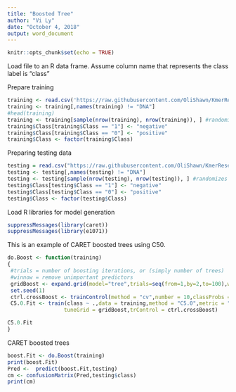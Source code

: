 ---
title: "Boosted Tree"
author: "Vi Ly"
date: "October 4, 2018"
output: word_document
---

```{r setup, include=FALSE}
knitr::opts_chunk$set(echo = TRUE)
```

Load file to an R data frame. Assume column name that represents the class label is "class"

Prepare training 
```{r}
training <- read.csv('https://raw.githubusercontent.com/OliShawn/KmerResearch/master/4merTable/Train/4mertable.train.txt',header = TRUE)
training <- training[,names(training) != "DNA"]
#head(training)
training <- training[sample(nrow(training), nrow(training)), ] #randomizes the rows
training$Class[training$Class == "1"] <- "negative"
training$Class[training$Class == "0"] <- "positive"
training$Class <- factor(training$Class)
```

Preparing testing data
```{r}
testing = read.csv("https://raw.githubusercontent.com/OliShawn/KmerResearch/master/4merTable/Test/4mertable.test.txt")
testing <- testing[,names(testing) != "DNA"]
testing <- testing[sample(nrow(testing), nrow(testing)), ] #randomizes the rows
testing$Class[testing$Class == "1"] <- "negative"
testing$Class[testing$Class == "0"] <- "positive"
testing$Class <- factor(testing$Class)
```


Load R libraries for model generation
```{r}
suppressMessages(library(caret))
suppressMessages(library(e1071))
```
This is an example of CARET boosted trees using C50.
```{r}
do.Boost <- function(training)
{ 
 #trials = number of boosting iterations, or (simply number of trees)
 #winnow = remove unimportant predictors
 gridBoost <- expand.grid(model="tree",trials=seq(from=1,by=2,to=100),winnow=FALSE)
 set.seed(1)
 ctrl.crossBoost <- trainControl(method = "cv",number = 10,classProbs = TRUE,savePredictions = TRUE,allowParallel=TRUE)
 C5.0.Fit <- train(class ~ .,data = training,method = "C5.0",metric = "Accuracy",preProc = c("center", "scale"),
                  tuneGrid = gridBoost,trControl = ctrl.crossBoost)

C5.0.Fit
}
```

CARET boosted trees
```{r}
boost.Fit <- do.Boost(training)
print(boost.Fit)
Pred <-  predict(boost.Fit,testing)
cm <- confusionMatrix(Pred,testing$class)
print(cm)
```